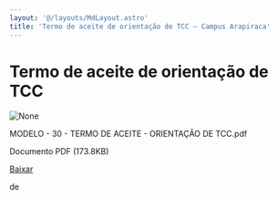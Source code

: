 ```yaml
---
layout: '@/layouts/MdLayout.astro'
title: 'Termo de aceite de orientação de TCC — Campus Arapiraca'
---
```




Termo de aceite de orientação de TCC
====================================









<Image src="https://arapiraca.ufal.br/graduacao/ciencia-da-computacao/documentos/tcc/modelos/modelo-30-termo-de-aceite-orientacao-de-tcc.pdf/%2b%2bplone%2b%2bufalprofile/imgs/file-icon.png" alt="None" inferSize />

 MODELO - 30 - TERMO DE ACEITE - ORIENTAÇÃO DE TCC.pdf  

 Documento PDF
 (173.8KB)
 

[Baixar](%40%40download/file/MODELO%20-%2030%20-%20TERMO%20DE%20ACEITE%20-%20ORIENTAC%cc%a7A%cc%83O%20DE%20TCC.pdf)























 de 












